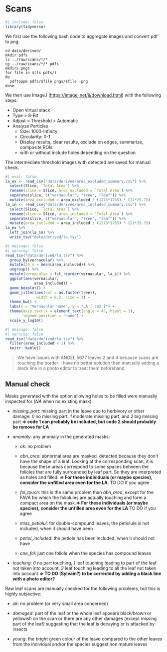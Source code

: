 # Scans {.unnumbered}

```r
#| include: false
library(tidyverse)
```

We first use the following bash code to aggregate images and convert pdf to png.

```         
cd data/derived/
mkdir pdfs
ls ../raw/scans/*/*
cp ../raw/scans/*/* pdfs
mkdirs pngs
for file in $(ls pdfs/)
do
  pdftoppm pdfs/$file pngs/$file -png
done
```

We then use ImageJ (<https://imagej.net/ij/download.html>) with the following steps:

-   Open virtual stack
-   Type \> 8-Bit
-   Adjust \> Threshold \> Automatic
-   Analyze Particles
    -   Size: 1000-Infinity
    -   Circularity: 0-1
    -   Display results, clear results, exclude on edges, summarize, composite ROIs
    -   with or without include holes depending on the question

The intermediate threshold images with detected are saved for manual check.

```r
#| eval: false
la_ex <- read_csv("data/derived/area_excluded_summary.csv") %>% 
  select(Slice, `Total Area`) %>% 
  rename(slice = Slice, area_excluded = `Total Area`) %>% 
  separate(slice, c("vernacular", "tree", "leaf")) %>% 
  mutate(area_excluded = area_excluded / (1275*1755) * (21*29.7))
la_in <- read_csv("data/derived/area_included_summary.csv") %>% 
  select(Slice, `Total Area`) %>% 
  rename(slice = Slice, area_included = `Total Area`) %>% 
  separate(slice, c("vernacular", "tree", "leaf")) %>% 
  mutate(area_included = area_included / (1275*1755) * (21*29.7))
la_ex %>% 
  left_join(la_in) %>% 
  write_tsv("data/derived/la.tsv")
```

```r
#| message: false
#| warning: false
read_tsv("data/derived/la.tsv") %>% 
  group_by(vernacular) %>% 
  mutate(la_s = mean(area_included)) %>% 
  ungroup() %>% 
  mutate(vernacular = fct_reorder(vernacular, la_s)) %>% 
  ggplot(aes(vernacular,
             area_included)) +
  geom_boxplot() +
  geom_jitter(aes(col = as.factor(tree)),
              width = 0.2, size = 3) + 
  theme_bw() +
  labs(x = "Vernacular name", y = "LA [ cm2 ]") +
  theme(axis.text.x = element_text(angle = 45, hjust = 1),
        legend.position = "none") +
  scale_y_log10()
```

```r
#| message: false
#| warning: false
read_tsv("data/derived/la.tsv") %>% 
  filter(area_included < 1) %>% 
  knitr::kable()
```

> We have issues with ANGEL 5677 leaves 2 and 4 because scans are touching the border. I have no better solution than manually adding a black line in a photo editor to treat them beforehand.

## Manual check

Masks generated with the option allowing holes to be filled were manually inspected for (*NA* when no existing mask):

-   *missing_part*: missing part in the leave due to herbivory or other damage: *0* no missing part, *1* moderate missing part, and *2* big missing part **=\> code 1 can probably be included, but code 2 should probably be remove for LA**

-   *anomaly*: any anomaly in the generated masks:

    -   *ok*: no problem

    -   *abn_area*: abnormal area are masked, detected because they don't have the shape of a leaf. Looking at the corresponding scan, it is because these areas correspond to some spaces between the folioles that are fully surrounded by leaf part. So they are interpreted as holes and filled. **=\> For these individuals (or maybe species), consider the unfilled area even for the LA**. TO DO if you agree

    -   *fol_touch*: this is the same problem than *abn_area*, except for the FAVA for which the foliolules are actually touching and form a compact area on the mask.**=\> For these individuals (or maybe species), consider the unfilled area even for the LA** TO DO if you agree

    -   *miss_petiolul*: for double-compound leaves, the petiolule is not included, when it should have been
    
    -   *petiol_included*: the petiole has been included, when it should not have

    -   *one_fol*: just one foliole when the species has compound leaves

-   *touching*: *0* no part touching, *1* leaf touching leading to part of the leaf not taken into account, *2* leaf touching leading to all the leaf not taken into account **=\> TO DO (Sylvain?) to be corrected by adding a black line with a photo editor?**

Raw leaf scans are manually checked for the following problems, but this is highly subjective:

-   *ok*: no problem (or very small area concerned)

-   *damaged*: part of the leaf or the whole leaf appears black/brown or yellowish on the scan or there are any other damages (except missing part of the leaf) suggesting that the leaf is decaying or is attacked by insects

-   *young*: the bright green colour of the leave compared to the other leaves from the individual and/or the species suggest non mature leaves
